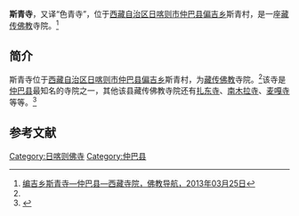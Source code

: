 {{Infobox Tibetan Buddhist monastery
|name =斯青寺
|image =
|image size = 250px
|alt = 
|caption = 
|t=
|w=
|to = 
|ipa={{IPA|}}
|z=
|thdl=
|e=
|tc=斯青寺
|s=斯青寺
|p=
|m=
|k=
|pushpin_map = 
|latd =  | latm =  | lats =  | latNS = 
|longd=  | longm= | longs =| longEW = 
|iso_region = 
|map_caption = 
|mapsize = 
|location_country = 中国
|location = {{CHN}}[[西藏自治区|西藏自治区]][[日喀则市|日喀则市]][[仲巴县|仲巴县]]
|coordinates_display =
|founded_by = 
|date_founded =
|date_renovated =
|sect = 
|mather =
|children =
|dedicated_to = 
|tulku =
|head_lama = 
|head_mgh =
|no._of_monks = 
|architecture = 
|festivals =
|footnotes = 
}}
'''斯青寺'''，又译“色青寺”，位于[[西藏自治区|西藏自治区]][[日喀则市|日喀则市]][[仲巴县|仲巴县]][[偏吉乡|偏吉乡]]斯青村，是一座[[藏传佛教|藏传佛教]]寺院。<ref name=fjdh>[http://www.fjdh.com/ffzt/fjhy/ahsy2013/03/095445218484.html 编吉乡斯青寺—仲巴县—西藏寺院，佛教导航，2013年03月25日]{{Dead link|date=2018年7月 |bot=InternetArchiveBot |fix-attempted=no }}</ref>

==简介==
斯青寺位于[[西藏自治区|西藏自治区]][[日喀则市|日喀则市]][[仲巴县|仲巴县]][[偏吉乡|偏吉乡]]斯青村，为[[藏传佛教|藏传佛教]]寺院。<ref name=fjdh/>该寺是[[仲巴县|仲巴县]]最知名的寺院之一，其他该县藏传佛教寺院还有[[扎东寺|扎东寺]]、[[南木拉寺|南木拉寺]]、[[麦嘎寺|麦嘎寺]]等等。<ref>{{Cite web |url=http://www.tibet.cn/newzt/rsxzzt/gljt/gljtadqhf/gljtrkz/t20050817_48121.htm |title=仲巴县，中国西藏信息中心，2005-08-17 |accessdate=2013-08-20 |archive-date=2016-03-04 |archive-url=https://web.archive.org/web/20160304115128/http://www.tibet.cn/newzt/rsxzzt/gljt/gljtadqhf/gljtrkz/t20050817_48121.htm |dead-url=no }}</ref>

==参考文献==
{{reflist}}

{{日喀则地标}}
[[Category:日喀则佛寺|Category:日喀则佛寺]]
[[Category:仲巴县|Category:仲巴县]]